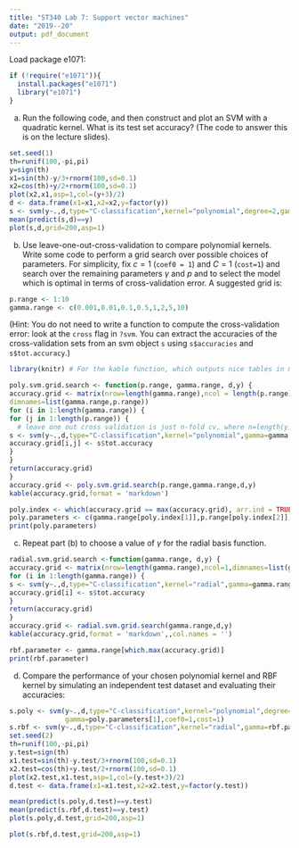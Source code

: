 ```yaml
---
title: "ST340 Lab 7: Support vector machines"
date: "2019--20"
output: pdf_document
---
```


Load package e1071:
```r
if (!require("e1071")){
  install.packages("e1071")
  library("e1071")
}
```

(a) Run the following code, and then construct and plot an SVM with a quadratic kernel. What is its test set accuracy? (The code to answer this is on the lecture slides).
```r
set.seed(1)
th=runif(100,-pi,pi)
y=sign(th)
x1=sin(th)-y/3+rnorm(100,sd=0.1)
x2=cos(th)+y/2+rnorm(100,sd=0.1)
plot(x2,x1,asp=1,col=(y+3)/2)
d <- data.frame(x1=x1,x2=x2,y=factor(y))
s <- svm(y~.,d,type="C-classification",kernel="polynomial",degree=2,gamma=0.5,coef0=1,cost=1)
mean(predict(s,d)==y)
plot(s,d,grid=200,asp=1)
```

(b) Use leave-one-out-cross-validation to compare polynomial kernels. Write some code to perform a grid search over possible choices of parameters. For simplicity, fix $c = 1$ (`coef0 = 1`) and $C = 1$ (`cost=1`) and search over the remaining parameters $\gamma$ and $p$ and to select the model which is optimal in terms of cross-validation error. A suggested grid is:
```r
p.range <- 1:10
gamma.range <- c(0.001,0.01,0.1,0.5,1,2,5,10)
```
(Hint: You do not need to write a function to compute the cross-validation error: look at the `cross` flag in `?svm`. You can extract the accuracies of the cross-validation sets from an svm object `s` using `s$accuracies` and `s$tot.accuracy`.)

```r
library(knitr) # For the kable function, which outputs nice tables in markdown

poly.svm.grid.search <- function(p.range, gamma.range, d,y) {
accuracy.grid <- matrix(nrow=length(gamma.range),ncol = length(p.range),
dimnames=list(gamma.range,p.range))
for (i in 1:length(gamma.range)) {
for (j in 1:length(p.range)) {
  # leave one out cross validation is just n-fold cv, where n=length(y)
s <- svm(y~.,d,type="C-classification",kernel="polynomial",gamma=gamma.range[i],cost=1, coef0=1, degree=p.range[j],cross=length(y))
accuracy.grid[i,j] <- s$tot.accuracy
}
}
return(accuracy.grid)
}
accuracy.grid <- poly.svm.grid.search(p.range,gamma.range,d,y)
kable(accuracy.grid,format = 'markdown')
```
```r
poly.index <- which(accuracy.grid == max(accuracy.grid), arr.ind = TRUE)
poly.parameters <- c(gamma.range[poly.index[1]],p.range[poly.index[2]])
print(poly.parameters)
```

(c) Repeat part (b) to choose a value of $\gamma$ for the radial basis function.
```r
radial.svm.grid.search <-function(gamma.range, d,y) {
accuracy.grid <- matrix(nrow=length(gamma.range),ncol=1,dimnames=list(gamma.range))
for (i in 1:length(gamma.range)) {
s <- svm(y~.,d,type="C-classification",kernel="radial",gamma=gamma.range[i],cost=1, coef0=1,cross=length(y))
accuracy.grid[i] <- s$tot.accuracy
}
return(accuracy.grid)
}
accuracy.grid <- radial.svm.grid.search(gamma.range,d,y)
kable(accuracy.grid,format = 'markdown',,col.names = '')
```
```r
rbf.parameter <- gamma.range[which.max(accuracy.grid)]
print(rbf.parameter)
```

(d) Compare the performance of your chosen polynomial kernel and RBF kernel by simulating an independent test dataset and evaluating their accuracies:
```r
s.poly <- svm(y~.,d,type="C-classification",kernel="polynomial",degree=poly.parameters[2],
              gamma=poly.parameters[1],coef0=1,cost=1)
s.rbf <- svm(y~.,d,type="C-classification",kernel="radial",gamma=rbf.parameter,cost=1)
set.seed(2)
th=runif(100,-pi,pi)
y.test=sign(th)
x1.test=sin(th)-y.test/3+rnorm(100,sd=0.1)
x2.test=cos(th)+y.test/2+rnorm(100,sd=0.1)
plot(x2.test,x1.test,asp=1,col=(y.test+3)/2)
d.test <- data.frame(x1=x1.test,x2=x2.test,y=factor(y.test))

mean(predict(s.poly,d.test)==y.test)
mean(predict(s.rbf,d.test)==y.test)
plot(s.poly,d.test,grid=200,asp=1)
```

```r
plot(s.rbf,d.test,grid=200,asp=1)
```
